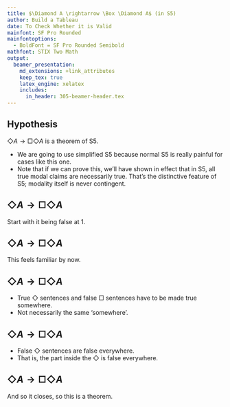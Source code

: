 ```yaml
---
title: $\Diamond A \rightarrow \Box \Diamond A$ (in S5)
author: Build a Tableau
date: To Check Whether it is Valid
mainfont: SF Pro Rounded
mainfontoptions:
  - BoldFont = SF Pro Rounded Semibold
mathfont: STIX Two Math
output: 
  beamer_presentation:
    md_extensions: +link_attributes
    keep_tex: true
    latex_engine: xelatex
    includes:
      in_header: 305-beamer-header.tex
---
```



## Hypothesis

$\Diamond A \rightarrow \Box \Diamond A$ is a theorem of S5.

- We are going to use simplified S5 because normal S5 is really painful for cases like this one.
- Note that if we can prove this, we'll have shown in effect that in S5, all true modal claims are necessarily true. That's the distinctive feature of S5; modality itself is never contingent.

## $\Diamond A \rightarrow \Box \Diamond A$

\begin{oltableau}
[\pFmla{\False}{\Diamond A \rightarrow \Box \Diamond A}{1}, just = \TAss,
]
\end{oltableau}

\bigskip

Start with it being false at 1.

## $\Diamond A \rightarrow \Box \Diamond A$

\begin{oltableau}
[\pFmla{\False}{\Diamond A \rightarrow \Box \Diamond A}{1}, checked, just = \TAss,
  [\pFmla{\True}{\Diamond A}{1}, just = {\TRule{\False}{\rightarrow}[1]}
    [\pFmla{\False}{\Box \Diamond A}{1}, just = {\TRule{\False}{\rightarrow}[1]}
    ]
  ]
]
\end{oltableau}

\bigskip

This feels familiar by now.

## $\Diamond A \rightarrow \Box \Diamond A$

\begin{oltableau}
[\pFmla{\False}{\Diamond A \rightarrow \Box \Diamond A}{1}, checked, just = \TAss,
  [\pFmla{\True}{\Diamond A}{1}, checked, just = {\TRule{\False}{\rightarrow}[1]}
    [\pFmla{\False}{\Box \Diamond A}{1}, checked, just = {\TRule{\False}{\rightarrow}[1]}
      [\pFmla{\True}{A}{2}, just = {\TRule{\True}{\Diamond}[2]}
        [\pFmla{\False}{\Diamond A}{3}, just = {\TRule{\False}{\Box}[3]}
        ]
      ]
    ]
  ]
]
\end{oltableau}

\bigskip

- True $\Diamond$ sentences and false $\Box$ sentences have to be made true somewhere.
- Not necessarily the same 'somewhere'.

## $\Diamond A \rightarrow \Box \Diamond A$

\begin{oltableau}
[\pFmla{\False}{\Diamond A \rightarrow \Box \Diamond A}{1}, checked, just = \TAss,
  [\pFmla{\True}{\Diamond A}{1}, checked, just = {\TRule{\False}{\rightarrow}[1]}
    [\pFmla{\False}{\Box \Diamond A}{1}, checked, just = {\TRule{\False}{\rightarrow}[1]}
      [\pFmla{\True}{A}{2}, just = {\TRule{\True}{\Diamond}[2]}
        [\pFmla{\False}{\Diamond A}{3}, just = {\TRule{\False}{\Box}[3]}
          [\pFmla{\False}{A}{2}, just = {\TRule{\False}{\Diamond}[5]}]
        ]
      ]
    ]
  ]
]
\end{oltableau}

\bigskip

- False $\Diamond$ sentences are false everywhere.
- That is, the part inside the $\Diamond$ is false everywhere.

## $\Diamond A \rightarrow \Box \Diamond A$

\begin{oltableau}
[\pFmla{\False}{\Diamond A \rightarrow \Box \Diamond A}{1}, checked, just = \TAss,
  [\pFmla{\True}{\Diamond A}{1}, checked, just = {\TRule{\False}{\rightarrow}[1]}
    [\pFmla{\False}{\Box \Diamond A}{1}, checked, just = {\TRule{\False}{\rightarrow}[1]}
      [\pFmla{\True}{A}{2}, just = {\TRule{\True}{\Diamond}[2]}
        [\pFmla{\False}{\Diamond A}{3}, just = {\TRule{\False}{\Box}[3]}
          [\pFmla{\False}{A}{2}, just = {\TRule{\False}{\Diamond}[5]}, close]
        ]
      ]
    ]
  ]
]
\end{oltableau}

And so it closes, so this is a theorem.

